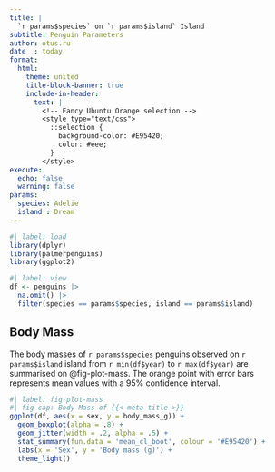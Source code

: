 ```yaml
---
title: |
  `r params$species` on `r params$island` Island
subtitle: Penguin Parameters
author: otus.ru
date  : today
format:
  html:
    theme: united
    title-block-banner: true
    include-in-header:
      text: |
        <!-- Fancy Ubuntu Orange selection -->
        <style type="text/css">
          ::selection {
            background-color: #E95420;
            color: #eee;
          }
        </style>
execute: 
  echo: false
  warning: false
params:
  species: Adelie
  island : Dream
---
```


```r
#| label: load
library(dplyr)
library(palmerpenguins)
library(ggplot2)
```

```r
#| label: view
df <- penguins |>
  na.omit() |>
  filter(species == params$species, island == params$island)
```

## Body Mass

The body masses of `r params$species` penguins observed on `r params$island` island from `r min(df$year)` to `r max(df$year)` are summarised on @fig-plot-mass. The orange point with error bars represents mean values with a 95% confidence interval.

```r
#| label: fig-plot-mass
#| fig-cap: Body Mass of {{< meta title >}}
ggplot(df, aes(x = sex, y = body_mass_g)) +
  geom_boxplot(alpha = .8) +
  geom_jitter(width = .2, alpha = .5) +
  stat_summary(fun.data = 'mean_cl_boot', colour = '#E95420') +
  labs(x = 'Sex', y = 'Body mass (g)') +
  theme_light()
```

